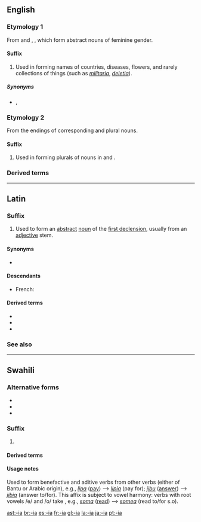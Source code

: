 {{also|Appendix:Variations of "ia"}}
==English==

===Etymology 1===
From {{etyl|la|en}} {{term|-ia|lang=la}} and {{etyl|grc|en}} {{term|-ία|lang=grc}}, {{term|-εια|tr=-ia|lang=grc}}, which form abstract nouns of feminine gender.

====Suffix====
{{en-suffix|sort=ia}}

# Used in forming names of countries, diseases, flowers, and rarely collections of things (such as ''[[militaria]]'', ''[[deletia]]'').

=====Synonyms=====
* {{sense|collections of things}} {{l/en|-ana}}, {{l/en|-ica}}

===Etymology 2===
From the endings of corresponding {{etyl|la|en}} and {{etyl|grc|en}} plural nouns.

====Suffix====
{{en-suffix|sort=ia}}

# Used in forming plurals of nouns in {{term|-ium}} and {{term|-ion}}.

===Derived terms===
{{suffixsee|en}}

----

==Latin==
{{rfe|lang=la}}
===Suffix===
{{head|la|suffix|head=-ia|sort=ia}}

# Used to form an [[abstract]] [[noun]] of the [[Appendix:Latin first declension|first declension]], usually from an [[adjective]] stem.

====Synonyms====
* {{l|la|-ies|-iēs}}

====Descendants====
* French: {{l/fr|-ie}}

====Derived terms====
* {{l|la|audacia|audācia}}
* {{l|la|infantia|īnfantia}}
* {{l|la|malevolentia}}

===See also===
{{suffixsee|la}}

----

==Swahili==

===Alternative forms===
* {{l|sw|-ea}}
* {{l|sw|-lea}}
* {{l|sw|-lia}}

===Suffix===
{{head|sw|suffix|head=-ia|sort=-ia}}

# {{defn|sw}}

====Derived terms====
{{suffixsee|sw}}

====Usage notes====
Used to form benefactive and aditive verbs from other verbs (either of Bantu or Arabic origin), e.g., ''[[lipa]]'' ([[pay]]) --> ''[[lipia]]'' (pay for); ''[[jibu]]'' ([[answer]]) --> ''[[jibia]]'' (answer to/for).  This affix is subject to vowel harmony: verbs with root vowels /e/ and /o/ take {{l|sw|-ea}}, e.g., ''[[soma]]'' ([[read]]) --> ''[[somea]]'' (read to/for s.o).

[[ast:-ia]]
[[br:-ia]]
[[es:-ia]]
[[fr:-ia]]
[[gl:-ia]]
[[la:-ia]]
[[ja:-ia]]
[[pt:-ia]]